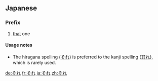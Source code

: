 ==Japanese==
{{Japanese demonstratives}}
===Prefix===
{{ja-pos|h|prefix|kanji=其れ|rom=sore}}
# [[that]] one

====Usage notes====
*The hiragana spelling ([[それ]]) is preferred to the kanji spelling ([[其れ]]), which is rarely used.

[[de:それ]]
[[fr:それ]]
[[ja:それ]]
[[zh:それ]]